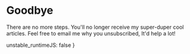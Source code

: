 
<SEO
	description='You were successfully unsubscribed from my newsletter'
	path='goodbye'
	title='Goodbye...'
/>

# Goodbye

There are no more steps. You'll no longer receive my super-duper cool articles. Feel free to email me why you unsubscribed, It'd help a lot!

  unstable_runtimeJS: false
}
